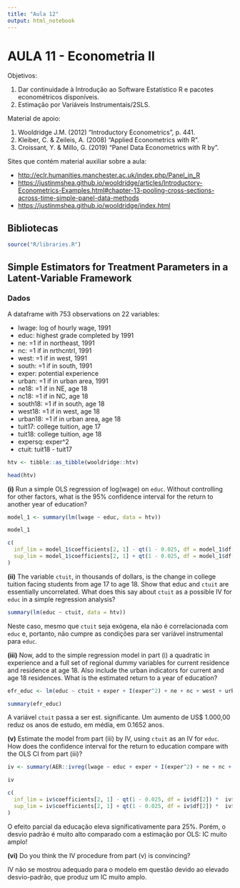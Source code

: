 ```yaml
---
title: "Aula 12"
output: html_notebook
---
```


# AULA 11 - Econometria II

Objetivos:

1.  Dar continuidade à Introdução ao Software Estatístico R e pacotes econométricos disponíveis.
2.  Estimação por Variáveis Instrumentais/2SLS.

Material de apoio:

1.  Wooldridge J.M. (2012) "Introductory Econometrics", p. 441.
2.  Kleiber, C. & Zeileis, A. (2008) "Applied Econometrics with R".
3.  Croissant, Y. & Millo, G. (2019) "Panel Data Econometrics with R by".

Sites que contém material auxiliar sobre a aula:

-   <http://eclr.humanities.manchester.ac.uk/index.php/Panel_in_R>
-   <https://justinmshea.github.io/wooldridge/articles/Introductory-Econometrics-Examples.html#chapter-13-pooling-cross-sections-across-time-simple-panel-data-methods>
-   <https://justinmshea.github.io/wooldridge/index.html>

## Bibliotecas

```r
source("R/libraries.R")
```

## Simple Estimators for Treatment Parameters in a Latent-Variable Framework

### Dados

A dataframe with 753 observations on 22 variables:

-   lwage: log of hourly wage, 1991
-   educ: highest grade completed by 1991
-   ne: =1 if in northeast, 1991
-   nc: =1 if in nrthcntrl, 1991
-   west: =1 if in west, 1991
-   south: =1 if in south, 1991
-   exper: potential experience
-   urban: =1 if in urban area, 1991
-   ne18: =1 if in NE, age 18
-   nc18: =1 if in NC, age 18
-   south18: =1 if in south, age 18
-   west18: =1 if in west, age 18
-   urban18: =1 if in urban area, age 18
-   tuit17: college tuition, age 17
-   tuit18: college tuition, age 18
-   expersq: exper\^2
-   ctuit: tuit18 - tuit17

```r
htv <- tibble::as_tibble(wooldridge::htv)

head(htv)
```

**(i)** Run a simple OLS regression of log(wage) on `educ`. Without controlling for other factors, what is the 95% confidence interval for the return to another year of education?

```r
model_1 <- summary(lm(lwage ~ educ, data = htv))

model_1

c(
  inf_lim = model_1$coefficients[2, 1] - qt(1 - 0.025, df = model_1$df[2]) *  model_1$coefficients[2, 2],
  sup_lim = model_1$coefficients[2, 1] + qt(1 - 0.025, df = model_1$df[2]) *  model_1$coefficients[2, 2]
)
```

**(ii)** The variable `ctuit`, in thousands of dollars, is the change in college tuition facing students from age 17 to age 18. Show that educ and `ctuit` are essentially uncorrelated. What does this say about `ctuit` as a possible IV for `educ` in a simple regression analysis?

```r
summary(lm(educ ~ ctuit, data = htv))
```

Neste caso, mesmo que `ctuit` seja exógena, ela não é correlacionada com `educ` e, portanto, não cumpre as condições para ser variável instrumental para `educ`.

**(iii)** Now, add to the simple regression model in part (i) a quadratic in experience and a full set of regional dummy variables for current residence and residence at age 18. Also include the urban indicators for current and age 18 residences. What is the estimated return to a year of education?

```r
efr_educ <- lm(educ ~ ctuit + exper + I(exper^2) + ne + nc + west + urban + ne18 + nc18 + west18 + urban18, data = htv)

summary(efr_educ)
```

A variável `ctuit` passa a ser est. significante. Um aumento de US\$ 1.000,00 reduz os anos de estudo, em média, em 0.1652 anos.

**(v)** Estimate the model from part (iii) by IV, using `ctuit` as an IV for `educ`. How does the confidence interval for the return to education compare with the OLS CI from part (iii)?

```r
iv <- summary(AER::ivreg(lwage ~ educ + exper + I(exper^2) + ne + nc + west + urban + ne18 + nc18 + west18 + urban18 | ctuit + exper + I(exper^2) + ne + nc + west + urban + ne18 + nc18 + west18 + urban18, data = htv))

iv

c(
  inf_lim = iv$coefficients[2, 1] - qt(1 - 0.025, df = iv$df[2]) *  iv$coefficients[2, 2],
  sup_lim = iv$coefficients[2, 1] + qt(1 - 0.025, df = iv$df[2]) *  iv$coefficients[2, 2]
)
```

O efeito parcial da educação eleva significativamente para 25%. Porém, o desvio padrão é muito alto comparado com a estimação por OLS: IC muito amplo!

**(vi)** Do you think the IV procedure from part (v) is convincing?

IV não se mostrou adequado para o modelo em questão devido ao elevado desvio-padrão, que produz um IC muito amplo.
